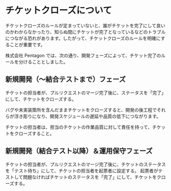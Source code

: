 # チケットクローズについて

チケットクローズのルールが定まっていないと、誰がチケットを完了にして良いのかわからなかったり、知らぬ間にチケットが完了となっているなどのトラブルにつながる恐れがあります。したがって、チケットクローズのルールを明確にすることが重要です。

株式会社 Pentagon では、次の通り、開発フェーズによって、チケット完了のルールを分けることとしました。

## 新規開発（〜結合テストまで）フェーズ

チケットの担当者が、プルリクエストのマージ完了後に、ステータスを「完了」にして、チケットをクローズする。

バグや未実装箇所を含んだままチケットをクローズすると、開発の後工程でそれらが浮き彫りになり、開発スケジュールの遅延や品質の低下につながります。

<Info>
  チケットの担当者は、担当のチケットの作業品質に対して責任を持って、チケットをクローズすること。
</Info>

## 新規開発（結合テスト以降）＆運用保守フェーズ

チケットの担当者が、プルリクエストのマージ完了後に、チケットのステータスを「テスト待ち」にして、チケットの担当者を起票者に設定する。
起票者がテストして問題なければチケットのステータスを「完了」にして、チケットをクローズする。
